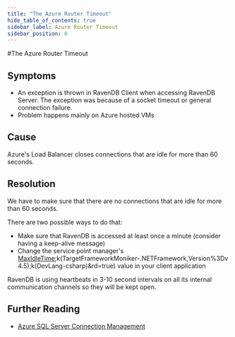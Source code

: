 ```yaml
---
title: "The Azure Router Timeout"
hide_table_of_contents: true
sidebar_label: Azure Router Timeout
sidebar_position: 0
---
```



#The Azure Router Timeout

## Symptoms

- An exception is thrown in RavenDB Client when accessing RavenDB Server. The exception was because of a socket timeout or general connection failure.
- Problem happens mainly on Azure hosted VMs

## Cause

Azure's Load Balancer closes connections that are idle for more than 60 seconds.

## Resolution

We have to make sure that there are no connections that are idle for more than 60 seconds.

There are two possible ways to do that:

- Make sure that RavenDB is accessed at least once a minute (consider having a keep-alive message)
- Change the service point manager's [MaxIdleTime](https://docs.microsoft.com/en-us/dotnet/api/system.net.servicepointmanager.maxservicepointidletime?view=net-5.0);k(TargetFrameworkMoniker-.NETFramework,Version%3Dv4.5);k(DevLang-csharp)&rd=true) value in your client application 

<Admonition type="note" title="">
RavenDB is using heartbeats in 3-10 second intervals on all its internal communication channels so they will be kept open.
</Admonition>

## Further Reading

- [Azure SQL Server Connection Management](https://social.technet.microsoft.com/wiki/contents/articles/1541.windows-azure-sql-database-connection-management.aspx)
